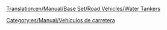 [[Translation:en/Manual/Base Set/Road Vehicles/Water Tankers]]

{{es/Manual/Base Set/Road Vehicles/Vehículo de carretera|nombre    = Cisterna de Agua Uhl
  |imagen    = en/Manual/Base Set/Road Vehicles/Uhl Water Tanker.png
  |precio    = 9,102 € (4,551 £)
  |velocidad = 48 km/h (30 mph)
  |coste     = 842 € (421 £)
  |diseño    = 1936
  |duración  = 15
  |capacidad = 21.000 litros de agua
}}
{{es/Manual/Base Set/Road Vehicles/Vehículo de carretera|nombre    = Cisterna de Agua Balogh
  |imagen    = en/Manual/Base Set/Road Vehicles/Balogh Water Tanker.png
  |precio    = 11.562 € (5.781 £)
  |velocidad = 88 km/h (55 mph)
  |coste     = 1.574 € (787 £)
  |diseño    = 1978
  |duración  = 15
  |capacidad = 25.000 litros de agua
}}
{{es/Manual/Base Set/Road Vehicles/Vehículo de carretera|nombre    = Cisterna de Agua MPS
  |imagen    = en/Manual/Base Set/Road Vehicles/MPS Water Tanker.png
  |precio    = 12.382 € (6.191 £)
  |velocidad = 112 km/h (70 mph)
  |coste     = 2.250 € (1.125 £)
  |diseño    = 2011
  |duración  = 15
  |capacidad = 27.000 litros de agua
}}


[[Category:es/Manual/Vehículos de carretera]]